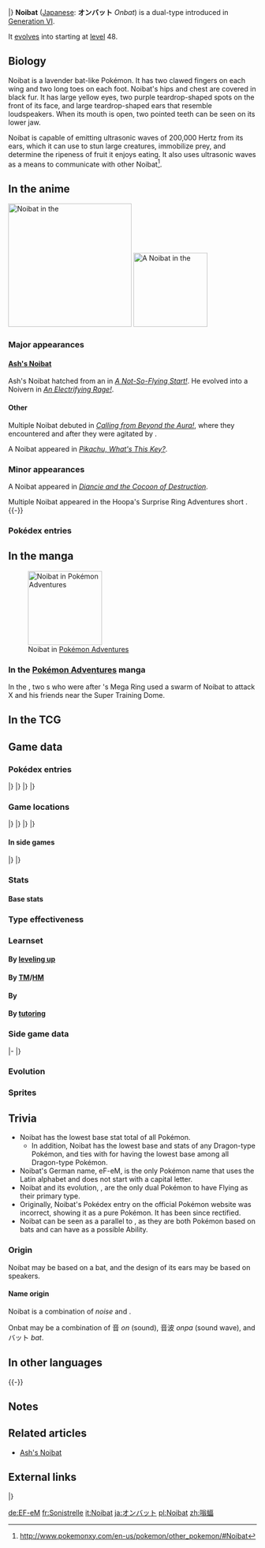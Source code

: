 {{PokémonPrevNext/Head|type=Flying|type2=Dragon}}
{{PokémonPrevNext/Pokémon|type=Flying|prevnum=713|prev=Avalugg|nextnum=715|next=Noivern|roundleft=tl|roundright=tr}}
{{PokémonPrevNext/Disambig|species=Noibat}}
|}
{{Pokémon Infobox
|name=Noibat
|jname=オンバット
|tmname=Onbat
|jtranslit=Onbatto
|category=Sound Wave
|typebox=1
|type1=Flying
|type2=Dragon
|abilityn=d
|ability1=Frisk
|ability2=Infiltrator
|abilityd=Telepathy
|ndex=714
|karea=Mountain
|kdex=113
|height-ftin= 1'08"
|height-m=0.5
|weight-lbs= 17.6
|weight-kg=8.0
|egggroupn=1
|egggroup1=Flying
|gendercode=127
|eggcycles=20
|expyield=49
|lv100exp=1,000,000
|color=Purple
|catchrate=190
|evtotal=1
|evsp=1
|body=09
|pokefordex=noibat
|generation=6
|friendship=70
}}
'''Noibat''' ([[List of Japanese Pokémon names|Japanese]]: '''オンバット''' ''Onbat'') is a dual-type {{2t|Flying|Dragon}} {{OBP|Pokémon|species}} introduced in [[Generation VI]].

It [[Evolution|evolves]] into {{p|Noivern}} starting at [[level]] 48.

==Biology==
Noibat is a lavender bat-like Pokémon. It has two clawed fingers on each wing and two long toes on each foot. Noibat's hips and chest are covered in black fur. It has large yellow eyes, two purple teardrop-shaped spots on the front of its face, and large teardrop-shaped ears that resemble loudspeakers. When its mouth is open, two pointed teeth can be seen on its lower jaw.

Noibat is capable of emitting ultrasonic waves of 200,000 Hertz from its ears, which it can use to stun large creatures, immobilize prey, and determine the ripeness of fruit it enjoys eating. It also uses ultrasonic waves as a means to communicate with other Noibat<ref>http://www.pokemonxy.com/en-us/pokemon/other_pokemon/#Noibat</ref>.

==In the anime==
[[File:Ash Noibat.png|thumb|left|250px|Noibat in the {{pkmn|anime}}]]
[[File:Ash Noibat Egg.png|thumb|left|150px|A Noibat {{pkmn|Egg}} in the {{pkmn|anime}}]]
===Major appearances===
====[[Ash's Noibat]]====
Ash's Noibat hatched from an {{pkmn|Egg}} in ''[[XY076|A Not-So-Flying Start!]]''. He evolved into a Noivern in ''[[XY110|An Electrifying Rage!]]''.

====Other====
Multiple Noibat debuted in ''[[XY033|Calling from Beyond the Aura!]]'', where they encountered {{Ash}} and {{ashfr}} after they were agitated by {{TRT}}.

A Noibat appeared in ''[[PK26|Pikachu, What's This Key?]]''.

===Minor appearances===
A Noibat appeared in ''[[M17|Diancie and the Cocoon of Destruction]]''.

Multiple Noibat appeared in the Hoopa's Surprise Ring Adventures short ''{{DL|Hoopa's Surprise Ring Adventures|In the Dark}}''.
{{-}}
===Pokédex entries===
{{Animedexheader|Kalos}}
{{Animedexbody|XY033|Noibat|Ash's Pokédex|Noibat, the Sound Wave Pokémon. Noibat's ears emit ultrasonic waves that can disturb its prey's sense of hearing and damage opponents.}}
{{Animedexbody|XY076|Noibat|Ash's Pokédex|Noibat, the Sound Wave Pokémon. Noibat can cause damage as well as create hearing problems for its opponents by emitting different sound wave frequencies.}}
{{Animedexfooter/Pokémon|''XY''|Kalos}}

==In the manga==
[[File:Team Flare Noibat Adventures.png|thumb|150px|Noibat in [[Pokémon Adventures]]]]
===In the [[Pokémon Adventures]] manga===

In the {{chap|X & Y}}, two {{tc|Team Flare Grunt}}s who were after {{adv|X}}'s Mega Ring used a swarm of Noibat to attack X and his friends near the Super Training Dome.

==In the TCG==
{{main|Noibat (TCG)}}

==Game data==
===Pokédex entries===
{{Dex/Header|type=flying|type2=dragon}}
{{Dex/NA|gen=VI}}
{{Dex/Gen|gen=VI}}
{{Dex/Entry1|v=X|t=FFF|entry=They live in pitch black caves. Their enormous ears can emit ultrasonic waves of 200,000 hertz.}}
{{Dex/Entry1|v=Y|entry=Even a robust wrestler will become dizzy and unable to stand when exposed to its 200,000-hertz ultrasonic waves.}}
{{Dex/Entry1|v=Omega Ruby|t=FFF|entry=They live in pitch black caves. Their enormous ears can emit ultrasonic waves of 200,000 hertz.}}
{{Dex/Entry1|v=Alpha Sapphire|t=FFF|entry=Even a robust wrestler will become dizzy and unable to stand when exposed to its 200,000-hertz ultrasonic waves.}}
|}
|}
{{Dex/Gen|gen=VII}}
{{Dex/Entry1|v=Ultra Sun|entry=Fruits are its favorite foods. This gourmet carefully picks out just the ripe ones using its sonar.}}
{{Dex/Entry1|v=Ultra Moon|entry=It flies around in search of fruit to eat. It uses ultrasonic waves to detect which fruits are ripe.}}
|}
|}
{{Dex/Footer}}

===Game locations===
{{Availability/Header|type=flying|type2=dragon}}
{{Availability/NA|gen=VI}}
{{Availability/Gen|gen=VI}}
{{Availability/Entry2|v=X|v2=Y|t=FFF|area=[[Terminus Cave]], {{kal|Victory Road}}, [[Friend Safari]] ([[Friend Safari#Dragon-type Safari|Dragon]])}}
{{Availability/Entry2/None||v=Omega Ruby|v2=Alpha Sapphire}}
|}
|}
{{Availability/Gen|gen=VII}}
{{Availability/Entry2/None|v=Sun|v2=Moon}}
{{Availability/Entry2|v=Ultra Sun|v2=Ultra Moon|area=[[Verdant Cavern]]<br/>[[In-game trade#Ultra Sun and Ultra Moon|Trade]] {{p|Lillipup}} on {{rt|5|Alola}}}}
|}
|}
{{Availability/Footer}}

====In side games====
{{Availability/Header|type=Flying|type2=Dragon}}
{{Availability/NA|gen=VI}}
{{Availability/Gen|gen=VI}}
{{Availability/Entry1|1|v=Battle Trozei|color={{defense color}}|area=[[Sky-High Ruins#Stage 2|Sky-High Ruins: Stage 2]]}}
{{Availability/Entry1|1|v=Shuffle|color={{beauty color}}|area=Event: [[Special Stages#Seventh release|''Pokémon Safari'']] <small>(Seventh release)</small>}}
{{Availability/Entry1|1|v=Rumble World|color={{fire color}}|area=[[Starlight Islands#Surveillance Dunes|Starlight Islands: Surveillance Dunes]] <small>(All Areas)</small>}}
|}
|}
{{Availability/Footer}}

===Stats===
====Base stats====
{{Base Stats
|type=Flying
|type2=Dragon
|HP=40
|Attack=30
|Defense=35
|SpAtk=45
|SpDef=40
|Speed=55}}

===Type effectiveness===
{{TypeEffectiveness
|type1=Flying
|type2=Dragon
|Normal=  100
|Flying=  100
|Fighting= 50
|Ground=    0
|Rock=    200
|Bug=      50
|Poison=  100
|Ghost=   100
|Steel=   100
|Fire=     50
|Water=    50
|Grass=    25
|Electric=100
|Psychic= 100
|Ice=     400
|Dragon=  200
|Dark=    100
|Fairy=   200
|notes=yes
|flying=yes
|newground=1}}

===Learnset===
====By [[Level|leveling up]]====
{{learnlist/levelh/7|Noibat|Flying|Dragon|6}}
{{learnlist/level7|1|Screech|Normal|Status|&mdash;|85|40}}
{{learnlist/level7|1|Supersonic|Normal|Status|&mdash;|55|20}}
{{learnlist/level7|1|Tackle|Normal|Physical|40|100|35}}
{{learnlist/level7|5|Absorb|Grass|Special|20|100|25}}
{{learnlist/level7|11|Gust|Flying|Special|40|100|35||'''}}
{{learnlist/level7|13|Bite|Dark|Physical|60|100|25}}
{{learnlist/level7|16|Wing Attack|Flying|Physical|60|100|35||'''}}
{{learnlist/level7|18|Agility|Psychic|Status|&mdash;|&mdash;|30}}
{{learnlist/level7|23|Air Cutter|Flying|Special|60|95|25||'''}}
{{learnlist/level7|27|Roost|Flying|Status|&mdash;|&mdash;|10}}
{{learnlist/level7|31|Razor Wind|Normal|Special|80|100|10}}
{{learnlist/level7|35|Tailwind|Flying|Status|&mdash;|&mdash;|15}}
{{learnlist/level7|40|Whirlwind|Normal|Status|&mdash;|&mdash;|20}}
{{learnlist/level7|43|Super Fang|Normal|Physical|&mdash;|90|10}}
{{learnlist/level7|48|Air Slash|Flying|Special|75|95|15||'''}}
{{learnlist/level7|58|Hurricane|Flying|Special|110|70|10||'''}}
{{learnlist/levelf/7|Noibat|Flying|Dragon|6}}

====By [[TM]]/[[HM]]====
{{learnlist/tmh/7|Noibat|Flying|Dragon|6}}
{{learnlist/tm7|TM06|Toxic|Poison|Status|&mdash;|90|10}}
{{learnlist/tm7|TM10|Hidden Power|Normal|Special|60|100|15}}
{{learnlist/tm7|TM11|Sunny Day|Fire|Status|&mdash;|&mdash;|5}}
{{learnlist/tm7|TM12|Taunt|Dark|Status|&mdash;|100|20}}
{{learnlist/tm7|TM17|Protect|Normal|Status|&mdash;|&mdash;|10}}
{{learnlist/tm7|TM19|Roost|Flying|Status|&mdash;|&mdash;|10}}
{{learnlist/tm7|TM21|Frustration|Normal|Physical|&mdash;|100|20}}
{{learnlist/tm7|TM22|Solar Beam|Grass|Special|120|100|10}}
{{learnlist/tm7|TM27|Return|Normal|Physical|&mdash;|100|20}}
{{learnlist/tm7|TM28|Leech Life|Bug|Physical|80|100|10}}
{{learnlist/tm7|TM29|Psychic|Psychic|Special|90|100|10}}
{{learnlist/tm7|TM30|Shadow Ball|Ghost|Special|80|100|15}}
{{learnlist/tm7|TM31|Brick Break|Fighting|Physical|75|100|15}}
{{learnlist/tm7|TM32|Double Team|Normal|Status|&mdash;|&mdash;|15}}
{{learnlist/tm7|TM40|Aerial Ace|Flying|Physical|60|&mdash;|20||'''}}
{{learnlist/tm7|TM41|Torment|Dark|Status|&mdash;|100|15}}
{{learnlist/tm7|TM42|Facade|Normal|Physical|70|100|20}}
{{learnlist/tm7|TM44|Rest|Psychic|Status|&mdash;|&mdash;|10}}
{{learnlist/tm7|TM45|Attract|Normal|Status|&mdash;|100|15}}
{{learnlist/tm7|TM46|Thief|Dark|Physical|60|100|25}}
{{learnlist/tm7|TM48|Round|Normal|Special|60|100|15}}
{{learnlist/tm7|TM49|Echoed Voice|Normal|Special|40|100|15}}
{{learnlist/tm7|TM51|Steel Wing|Steel|Physical|70|90|25}}
{{learnlist/tm7|TM62|Acrobatics|Flying|Physical|55|100|15||'''}}
{{learnlist/tm7|TM65|Shadow Claw|Ghost|Physical|70|100|15}}
{{learnlist/tm7|TM76|Fly|Flying|Physical|90|95|15||'''}}
{{learnlist/tm7|TM81|X-Scissor|Bug|Physical|80|100|15}}
{{learnlist/tm7|TM85|Dream Eater|Psychic|Special|100|100|15}}
{{learnlist/tm7|TM87|Swagger|Normal|Status|&mdash;|85|15}}
{{learnlist/tm7|TM88|Sleep Talk|Normal|Status|&mdash;|&mdash;|10}}
{{learnlist/tm7|TM89|U-turn|Bug|Physical|70|100|20}}
{{learnlist/tm7|TM90|Substitute|Normal|Status|&mdash;|&mdash;|10}}
{{learnlist/tm7|TM93|Wild Charge|Electric|Physical|90|100|15}}
{{learnlist/tm7|TM97|Dark Pulse|Dark|Special|80|100|15}}
{{learnlist/tm7|TM100|Confide|Normal|Status|&mdash;|&mdash;|20}}
{{learnlist/tmf/7|Noibat|Flying|Dragon|6}}

====By {{pkmn|breeding}}====
{{learnlist/breedh/7|Noibat|Flying|Dragon|6}}
{{learnlist/breed7|{{MSP|333|Swablu}}{{MSP|334|Altaria}}{{MSP|567|Archeops}}{{MSP|714|Noibat}}{{MSP|715|Noivern}}|Outrage|Dragon|Physical|120|100|10|‡|'''}}
{{learnlist/breed7|{{MSP|041|Zubat}}{{MSP|042|Golbat}}{{MSP|169|Crobat}}{{MSP|198|Murkrow}}{{MSP|430|Honchkrow}}{{MSP|661|Fletchling}}<br>{{MSP|662|Fletchinder}}{{MSP|663|Talonflame}}{{MSP|714|Noibat}}{{MSP|715|Noivern}}|Snatch|Dark|Status|&mdash;|&mdash;|10|‡}}
{{learnlist/breed7|{{MSP|566|Archen}}|Switcheroo|Dark|Status|&mdash;|100|10|*}}
{{learnlist/breed7|{{MSP|016|Pidgey}}{{MSP|017|Pidgeotto}}{{MSP|018|Pidgeot}}{{MSP|178|Xatu}}{{MSP|198|Murkrow}}{{MSP|279|Pelipper}}<br>{{MSP|519|Pidove}}{{MSP|520|Tranquill}}{{MSP|521|Unfezant}}{{MSP|561|Sigilyph}}{{MSP|580|Ducklett}}{{MSP|581|Swanna}}<br>{{MSP|627|Rufflet}}{{MSP|628|Braviary}}{{MSP|661|Fletchling}}{{MSP|662|Fletchinder}}{{MSP|663|Talonflame}}{{MSP|714|Noibat}}<br>{{MSP|715|Noivern}}|Tailwind|Flying|Status|&mdash;|&mdash;|15}}
{{learnlist/breedf/7|Noibat|Flying|Dragon|6}}

====By [[Move Tutor|tutoring]]====
{{learnlist/tutorh/7|Noibat|Flying|Dragon|6}}
{{learnlist/tutor7|Defog|Flying|Status|—|—|15|||no|yes}}
{{learnlist/tutor7|Draco Meteor|Dragon|Special|130|90|5||'''|yes|yes}}
{{learnlist/tutor7|Dragon Pulse|Dragon|Special|85|100|10||'''|no|yes}}
{{learnlist/tutor7|Heat Wave|Fire|Special|95|90|10|||no|yes}}
{{learnlist/tutor7|Hyper Voice|Normal|Special|90|100|10|||no|yes}}
{{learnlist/tutor7|Iron Tail|Steel|Physical|100|75|15|||no|yes}}
{{learnlist/tutor7|Outrage|Dragon|Physical|120|100|10||'''|no|yes}}
{{learnlist/tutor7|Sky Attack|Flying|Physical|140|90|5||'''|no|yes}}
{{learnlist/tutor7|Snatch|Dark|Status|—|—|10|||no|yes}}
{{learnlist/tutor7|Snore|Normal|Special|50|100|15|||no|yes}}
{{learnlist/tutor7|Super Fang|Normal|Physical|—|90|10|||no|yes}}
{{learnlist/tutor7|Tailwind|Flying|Status|—|—|15|||no|yes}}
{{learnlist/tutor7|Uproar|Normal|Special|90|100|10|||no|yes}}
{{learnlist/tutor7|Water Pulse|Water|Special|60|100|20|||no|yes}}
{{learnlist/tutorf/7|Noibat|Flying|Dragon|6}}

===Side game data===
{{Spindata/Head|type=Flying|type2=Dragon}}
{{Template:Spindata/Battle Trozei|col=6|type=Flying|ndex=714
|power=1
}}
|-
{{Spindata/Shuffle|col=6|type=Flying|ndex=714|num=487
|min=30
|max=85
|raisemaxlevel=5
|skill=Mega Boost
|skilldesc=Fills the Mega Gauge of a Pokémon of the same type.
}}
|}

===Evolution===
{{evobox-2
|pictype=art
|type1=Flying
|type2=Dragon
|no1=714
|name1=Noibat
|type1-1=Flying
|type2-1=Dragon
|evo1={{bag|Rare Candy}}<br>{{color2|000|Level|Level 48}}
|no2=715
|name2=Noivern
|type1-2=Flying
|type2-2=Dragon}}

===Sprites===
{{Spritebox/Header|type=flying|type2=dragon}}
{{Spritebox/NA|gen=VI}}
{{Spritebox/6|ndex=714}}
{{Spritebox/7|ndex=714}}
{{Spritebox/Footer|714|Noibat}}

==Trivia==
* Noibat has the lowest base stat total of all {{type|Dragon}} Pokémon. 
** In addition, Noibat has the lowest base {{stat|HP}} and {{stat|Attack}} stats of any Dragon-type Pokémon, and ties with {{p|Goomy}} for having the lowest base {{stat|Defense}} among all Dragon-type Pokémon.
* Noibat's German name, eF-eM, is the only Pokémon name that uses the Latin alphabet and does not start with a capital letter.
* Noibat and its evolution, {{p|Noivern}}, are the only dual {{type|Flying}} Pokémon to have Flying as their primary type.
* Originally, Noibat's Pokédex entry on the official Pokémon website was incorrect, showing it as a pure {{type|Flying}} Pokémon. It has been since rectified.
* Noibat can be seen as a parallel to {{p|Zubat}}, as they are both {{type|Flying}} Pokémon based on bats and can have {{a|Infiltrator}} as a possible Ability.

===Origin===
Noibat may be based on a bat, and the design of its ears may be based on speakers.

====Name origin====
Noibat is a combination of ''noise'' and ''{{wp|bat}}''.

Onbat may be a combination of 音 ''on'' (sound), 音波 ''onpa'' (sound wave), and バット ''bat''.

==In other languages==
{{Other languages|type=Flying|type2=Dragon
|ja=オンバット ''Onbat''|jameaning=From {{tt|音 ''on''|sound}}, {{tt|音波 ''onpa''|sound wave}}, and ''bat''
|fr=Sonistrelle|frmeaning=From ''{{tt|sonique|sonic}}'' and ''{{wp|Pipistrellus|pipistrelles}}''
|es=Noibat|esmeaning=Same as English name
|de=eF-eM|demeaning=From ''{{wp|Frequency modulation|FM}}''
|it=Noibat|itmeaning=Same as English name
|ko=음뱃 ''Eumbaet''|komeaning=From {{tt|음 (音) ''eum''|sound}} and ''bat''
|zh_cmn=嗡蝠 ''Wēngfú''|zh_cmnmeaning=From {{tt|嗡 ''wēng''|onomatopoeia for buzzing or humming sound}} and {{tt|蝠 ''fú''|bat}}
|zh_yue=嗡蝠 ''Yūngfūk''|zh_yuemeaning=From {{tt|嗡 ''yūng''|onomatopoeia for buzzing or humming sound}} and {{tt|蝠 ''fūk''|bat}}
|hi=नोईबॅट ''Noibat''|himeaning=Transcription of English name
|ru=Нойбат ''Noybat''|rumeaning=Transcription of English name
}}
{{-}}

==Notes==
<references />

==Related articles==
* [[Ash's Noibat]]

==External links==

{{PokémonPrevNext/Head|type=Flying|type2=Dragon}}
{{PokémonPrevNext/Pokémon|type=Flying|prevnum=713|prev=Avalugg|nextnum=715|next=Noivern}}
|}
{{Project Pokédex notice}}

[[de:EF-eM]]
[[fr:Sonistrelle]]
[[it:Noibat]]
[[ja:オンバット]]
[[pl:Noibat]]
[[zh:嗡蝠]]